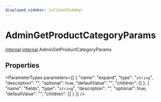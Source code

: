 ```yaml
---
displayed_sidebar: jsClientSidebar
---
```



# AdminGetProductCategoryParams

[internal](../../admin_discounts/modules/admin_discounts.internal.mdx).[internal](../modules/admin_discounts.internal.internal.mdx).AdminGetProductCategoryParams

## Properties

<ParameterTypes parameters={[
  {
    "name": "expand",
    "type": "`string`",
    "description": "",
    "optional": true,
    "defaultValue": "",
    "children": []
  },
  {
    "name": "fields",
    "type": "`string`",
    "description": "",
    "optional": true,
    "defaultValue": "",
    "children": []
  }
]} />
